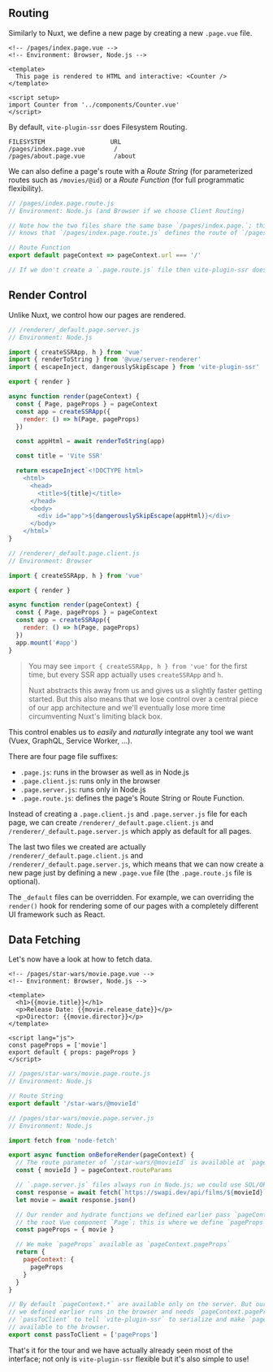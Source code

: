 
## Routing

Similarly to Nuxt,
we define a new page by creating a new `.page.vue` file.

```vue
<!-- /pages/index.page.vue -->
<!-- Environment: Browser, Node.js -->

<template>
  This page is rendered to HTML and interactive: <Counter />
</template>

<script setup>
import Counter from '../components/Counter.vue'
</script>
```

By default, `vite-plugin-ssr` does Filesystem Routing.
```
FILESYSTEM                  URL
/pages/index.page.vue        /
/pages/about.page.vue        /about
```

We can also define a page's route with a *Route String* (for parameterized routes such as `/movies/@id`) or a *Route Function* (for full programmatic flexibility).

```js
// /pages/index.page.route.js
// Environment: Node.js (and Browser if we choose Client Routing)

// Note how the two files share the same base `/pages/index.page.`; this is how `vite-plugin-ssr`
// knows that `/pages/index.page.route.js` defines the route of `/pages/index.page.vue`.

// Route Function
export default pageContext => pageContext.url === '/'

// If we don't create a `.page.route.js` file then vite-plugin-ssr does Filesystem Routing
```


## Render Control

Unlike Nuxt, we control how our pages are rendered.

```js
// /renderer/_default.page.server.js
// Environment: Node.js

import { createSSRApp, h } from 'vue'
import { renderToString } from '@vue/server-renderer'
import { escapeInject, dangerouslySkipEscape } from 'vite-plugin-ssr'

export { render }

async function render(pageContext) {
  const { Page, pageProps } = pageContext
  const app = createSSRApp({
    render: () => h(Page, pageProps)
  })

  const appHtml = await renderToString(app)

  const title = 'Vite SSR'

  return escapeInject`<!DOCTYPE html>
    <html>
      <head>
        <title>${title}</title>
      </head>
      <body>
        <div id="app">${dangerouslySkipEscape(appHtml)}</div>
      </body>
    </html>`
}
```
```js
// /renderer/_default.page.client.js
// Environment: Browser

import { createSSRApp, h } from 'vue'

export { render }

async function render(pageContext) {
  const { Page, pageProps } = pageContext
  const app = createSSRApp({
    render: () => h(Page, pageProps)
  })
  app.mount('#app')
}
```

> You may see `import { createSSRApp, h } from 'vue'` for the first time,
> but every SSR app actually uses `createSSRApp` and `h`.
>
> Nuxt abstracts this away from us and gives us a slightly faster getting started. But this also means that we
> lose control over a central piece of our app architecture and
> we'll eventually lose more time circumventing Nuxt's limiting black box.

This control enables us to *easily* and *naturally* integrate any tool we want (Vuex, GraphQL, Service Worker, ...).

There are four page file suffixes:
 - `.page.js`: runs in the browser as well as in Node.js
 - `.page.client.js`: runs only in the browser
 - `.page.server.js`: runs only in Node.js
 - `.page.route.js`: defines the page's Route String or Route Function.

Instead of creating a `.page.client.js` and `.page.server.js` file for each page,
we can create `/renderer/_default.page.client.js` and `/renderer/_default.page.server.js` which apply as default for all pages.

The last two files we created are actually `/renderer/_default.page.client.js` and `/renderer/_default.page.server.js`,
which means that we can now create a new page just by defining a new `.page.vue` file (the `.page.route.js` file is optional).

The `_default` files can be overridden. For example, we can overriding the `render()` hook for rendering some of our pages with a completely different UI framework such as React.


## Data Fetching

Let's now have a look at how to fetch data.

```vue
<!-- /pages/star-wars/movie.page.vue -->
<!-- Environment: Browser, Node.js -->

<template>
  <h1>{{movie.title}}</h1>
  <p>Release Date: {{movie.release_date}}</p>
  <p>Director: {{movie.director}}</p>
</template>

<script lang="js">
const pageProps = ['movie']
export default { props: pageProps }
</script>
```
```js
// /pages/star-wars/movie.page.route.js
// Environment: Node.js

// Route String
export default '/star-wars/@movieId'
```
```js
// /pages/star-wars/movie.page.server.js
// Environment: Node.js

import fetch from 'node-fetch'

export async function onBeforeRender(pageContext) {
  // The route parameter of `/star-wars/@movieId` is available at `pageContext.routeParams`
  const { movieId } = pageContext.routeParams

  // `.page.server.js` files always run in Node.js; we could use SQL/ORM queries here.
  const response = await fetch(`https://swapi.dev/api/films/${movieId}`)
  let movie = await response.json()

  // Our render and hydrate functions we defined earlier pass `pageContext.pageProps` to
  // the root Vue component `Page`; this is where we define `pageProps`.
  const pageProps = { movie }

  // We make `pageProps` available as `pageContext.pageProps`
  return {
    pageContext: {
      pageProps
    }
  }
}

// By default `pageContext.*` are available only on the server. But our hydrate function
// we defined earlier runs in the browser and needs `pageContext.pageProps`; we use
// `passToClient` to tell `vite-plugin-ssr` to serialize and make `pageContext.pageProps`
// available to the browser.
export const passToClient = ['pageProps']
```

That's it for the tour and we have actually already seen most of the interface;
not only is `vite-plugin-ssr` flexible but it's also simple to use!

<ScaffoldCallToActionTour />
